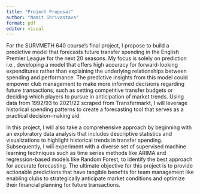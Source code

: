 ```yaml
---
title: "Project Proposal"
author: "Namit Shrivastava"
format: pdf
editor: visual
---
```


For the SURVMETH 640 course's final project, I propose to build a predictive model that forecasts future transfer spending in the English Premier League for the next 20 seasons. My focus is solely on prediction i.e., developing a model that offers high accuracy for forward-looking expenditures rather than explaining the underlying relationships between spending and performance. The predictive insights from this model could empower club management to make more informed decisions regarding future transactions, such as setting competitive transfer budgets or deciding which players to pursue in anticipation of market trends. Using data from 1992/93 to 2021/22 scraped from Transfermarkt, I will leverage historical spending patterns to create a forecasting tool that serves as a practical decision-making aid.

In this project, I will also take a comprehensive approach by beginning with an exploratory data analysis that includes descriptive statistics and visualizations to highlight historical trends in transfer spending. Subsequently, I will experiment with a diverse set of supervised machine learning techniques such as time series methods like ARIMA and regression-based models like Random Forest, to identify the best approach for accurate forecasting. The ultimate objective for this project is to provide actionable predictions that have tangible benefits for team management like enabling clubs to strategically anticipate market conditions and optimize their financial planning for future transactions.
